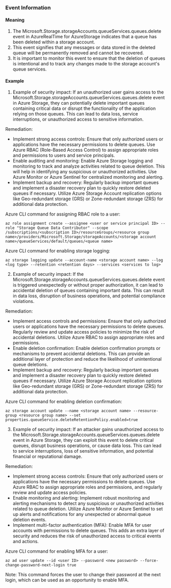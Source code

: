 
### Event Information

#### Meaning

1. The Microsoft.Storage.storageAccounts.queueServices.queues.delete event in AzureRealTime for AzureStorage indicates that a queue has been deleted within a storage account.
2. This event signifies that any messages or data stored in the deleted queue will be permanently removed and cannot be recovered.
3. It is important to monitor this event to ensure that the deletion of queues is intentional and to track any changes made to the storage account's queue services.

#### Example

1. Example of security impact: If an unauthorized user gains access to the Microsoft.Storage.storageAccounts.queueServices.queues.delete event in Azure Storage, they can potentially delete important queues containing critical data or disrupt the functionality of the application relying on those queues. This can lead to data loss, service interruptions, or unauthorized access to sensitive information.

Remediation:
- Implement strong access controls: Ensure that only authorized users or applications have the necessary permissions to delete queues. Use Azure RBAC (Role-Based Access Control) to assign appropriate roles and permissions to users and service principals.
- Enable auditing and monitoring: Enable Azure Storage logging and monitoring to track and analyze activities related to queue deletion. This will help in identifying any suspicious or unauthorized activities. Use Azure Monitor or Azure Sentinel for centralized monitoring and alerting.
- Implement backup and recovery: Regularly backup important queues and implement a disaster recovery plan to quickly restore deleted queues if necessary. Utilize Azure Storage Account replication options like Geo-redundant storage (GRS) or Zone-redundant storage (ZRS) for additional data protection.

Azure CLI command for assigning RBAC role to a user:
```
az role assignment create --assignee <user or service principal ID> --role "Storage Queue Data Contributor" --scope /subscriptions/<subscription ID>/resourceGroups/<resource group name>/providers/Microsoft.Storage/storageAccounts/<storage account name>/queueServices/default/queues/<queue name>
```

Azure CLI command for enabling storage logging:
```
az storage logging update --account-name <storage account name> --log <log type> --retention <retention days> --services <services to log>
```

2. Example of security impact: If the Microsoft.Storage.storageAccounts.queueServices.queues.delete event is triggered unexpectedly or without proper authorization, it can lead to accidental deletion of queues containing important data. This can result in data loss, disruption of business operations, and potential compliance violations.

Remediation:
- Implement access controls and permissions: Ensure that only authorized users or applications have the necessary permissions to delete queues. Regularly review and update access policies to minimize the risk of accidental deletions. Utilize Azure RBAC to assign appropriate roles and permissions.
- Enable deletion confirmation: Enable deletion confirmation prompts or mechanisms to prevent accidental deletions. This can provide an additional layer of protection and reduce the likelihood of unintentional queue deletions.
- Implement backup and recovery: Regularly backup important queues and implement a disaster recovery plan to quickly restore deleted queues if necessary. Utilize Azure Storage Account replication options like Geo-redundant storage (GRS) or Zone-redundant storage (ZRS) for additional data protection.

Azure CLI command for enabling deletion confirmation:
```
az storage account update --name <storage account name> --resource-group <resource group name> --set properties.queueService.deleteRetentionPolicy.enabled=true
```

3. Example of security impact: If an attacker gains unauthorized access to the Microsoft.Storage.storageAccounts.queueServices.queues.delete event in Azure Storage, they can exploit this event to delete critical queues, disrupt business operations, or cause data loss. This can lead to service interruptions, loss of sensitive information, and potential financial or reputational damage.

Remediation:
- Implement strong access controls: Ensure that only authorized users or applications have the necessary permissions to delete queues. Use Azure RBAC to assign appropriate roles and permissions, and regularly review and update access policies.
- Enable monitoring and alerting: Implement robust monitoring and alerting mechanisms to detect any suspicious or unauthorized activities related to queue deletion. Utilize Azure Monitor or Azure Sentinel to set up alerts and notifications for any unexpected or abnormal queue deletion events.
- Implement multi-factor authentication (MFA): Enable MFA for user accounts with permissions to delete queues. This adds an extra layer of security and reduces the risk of unauthorized access to critical events and actions.

Azure CLI command for enabling MFA for a user:
```
az ad user update --id <user ID> --password <new password> --force-change-password-next-login true
```
Note: This command forces the user to change their password at the next login, which can be used as an opportunity to enable MFA.

